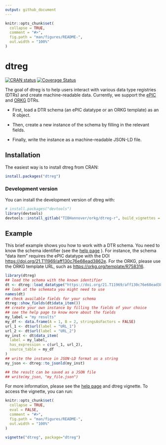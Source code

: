 ```yaml
---
output: github_document
---
```


<!-- README.md is generated from README.Rmd. Please edit that file -->

```r
knitr::opts_chunk$set(
  collapse = TRUE,
  comment = "#>",
  fig.path = "man/figures/README-",
  out.width = "100%"
)
```

# dtreg

<!-- badges: start -->
[![CRAN status](https://www.r-pkg.org/badges/version/dtreg)](https://CRAN.R-project.org/package=dtreg)
[![Coverage Status](https://coveralls.io/repos/github/OlgaLezhnina/dtreg_R/badge.svg?branch=master)](https://coveralls.io/github/OlgaLezhnina/dtreg_R?branch=master)
<!-- badges: end -->

The goal of dtreg is to help users interact with various data type registries (DTRs) and create machine-readable data.
Currently, we support the [ePIC](https://fc4e-t4-3.github.io/) and [ORKG](https://orkg.org/) DTRs.

* First, load a DTR schema (an ePIC datatype or an ORKG template) as an R object.

* Then, create a new instance of the schema by filling in the relevant fields.

* Finally, write the instance as a machine-readable JSON-LD file.   

## Installation

The easiest way is to install dtreg from CRAN:

``` r
install.packages("dtreg")
```
### Development version

You can install the development version of dtreg with:

``` r
# install.packages("devtools")
library(devtools)
devtools::install_gitlab("TIBHannover/orkg/dtreg-r", build_vignettes = TRUE)
```

## Example

This brief example shows you how to work with a DTR schema.
You need to know the schema identifier (see the [help page](https://orkg.org/help-center/article/47/reborn_articles) ).
For instance, the schema "data item" requires the ePIC datatype with the DOI <https://doi.org/21.T11969/aff130c76e68ead3862e>.
For the ORKG, please use the ORKG template URL, such as <https://orkg.org/template/R758316>.

```r
library(dtreg)
## load the schema with the known identifier
dt <- dtreg::load_datatype("https://doi.org/21.T11969/aff130c76e68ead3862e")
## look at the schemata you might need to use
names(dt)
## check available fields for your schema
dtreg::show_fields(dt$data_item())
## create your own instance by filling the fields of your choice
## see the help page to know more about the fields
my_label = "my results"
my_df <- data.frame(A = 1, B = 2, stringsAsFactors = FALSE)
url_1 <- dt$url(label = "URL_1")
url_2 <- dt$url(label = "URL_2")
my_inst <- dt$data_item(
  label = my_label,
  has_expression = c(url_1, url_2),
  source_table = my_df
)
## write the instance in JSON-LD format as a string
my_json <- dtreg::to_jsonld(my_inst)

## the result can be saved as a JSON file
## write(my_json, "my_file.json")
```

For more information, please see the [help page](https://orkg.org/help-center/article/47/reborn_articles) and dtreg vignette. To access the vignette, you can run: 

```r
knitr::opts_chunk$set(
  collapse = TRUE,
  eval = FALSE,
  comment = "#>",
  fig.path = "man/figures/README-",
  out.width = "100%"
)
```

```r
vignette("dtreg", package="dtreg")
```
